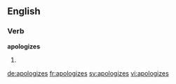 ==English==

===Verb===
'''apologizes'''

# {{third-person singular of|[[apologize]]}}

[[de:apologizes]]
[[fr:apologizes]]
[[sv:apologizes]]
[[vi:apologizes]]